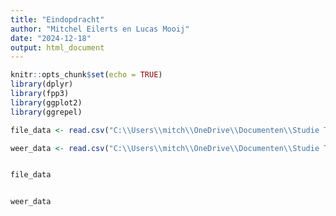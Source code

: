 ```yaml
---
title: "Eindopdracht"
author: "Mitchel Eilerts en Lucas Mooij"
date: "2024-12-18"
output: html_document
---
```


```r
knitr::opts_chunk$set(echo = TRUE)
library(dplyr)
library(fpp3)
library(ggplot2)
library(ggrepel)

```






```r
file_data <- read.csv("C:\\Users\\mitch\\OneDrive\\Documenten\\Studie Toegepaste wiskunde\\Tijdreeksen\\datasets\\datasets\\filedata.csv", sep = ";")

weer_data <- read.csv("C:\\Users\\mitch\\OneDrive\\Documenten\\Studie Toegepaste wiskunde\\Tijdreeksen\\datasets\\datasets\\weer.csv", sep = ";")

```





```r



```


```r
file_data



```


```r
weer_data


```


```r




```


```r




```


```r




```


```r




```


```r




```


```r




```


```r




```


```r




```


```r




```


```r




```


```r




```


```r




```


```r




```


```r




```


```r




```


```r




```


```r




```


```r




```


```r




```


```r




```


```r




```


```r




```


```r




```


```r




```


```r




```


```r




```


```r




```


```r




```


```r




```


